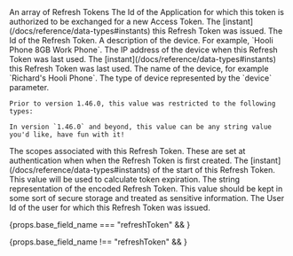 
<APIBlock>
  <APIField name="refreshTokens" type="Array" renderif={props.base_field_name !== 'refreshToken'}>
    An array of Refresh Tokens
  </APIField>
  <APIField name={ props.base_field_name + ".applicationId" } type="String">
    The Id of the Application for which this token is authorized to be exchanged for a new Access Token.
  </APIField>
  <APIField name={ props.base_field_name + ".insertInstant" } type="Long">
    The [instant](/docs/reference/data-types#instants) this Refresh Token was issued.
  </APIField>
  <APIField name={ props.base_field_name + ".id" } type="UUID">
    The Id of the Refresh Token.
  </APIField>
  <APIField name={ props.base_field_name + ".metaData.device.description" } type="String">
    A description of the device. For example, `Hooli Phone 8GB Work Phone`.
  </APIField>
  <APIField name={ props.base_field_name + ".metaData.device.lastAccessedAddress" } type="String">
    The IP address of the device when this Refresh Token was last used.
  </APIField>
  <APIField name={ props.base_field_name + ".metaData.device.lastAccessedInstant" } type="Long">
    The [instant](/docs/reference/data-types#instants) this Refresh Token was last used.
  </APIField>
  <APIField name={ props.base_field_name + ".metaData.device.name" } type="String">
    The name of the device, for example `Richard's Hooli Phone`.
  </APIField>
  <APIField name={ props.base_field_name + ".metaData.device.type" } type="String">
    The type of device represented by the `device` parameter.

    Prior to version 1.46.0, this value was restricted to the following types:

<DeviceTypeList />

    In version `1.46.0` and beyond, this value can be any string value you'd like, have fun with it!
  </APIField>
  <APIField name={ props.base_field_name + ".metaData.scopes" } type="Array<String>">
    The scopes associated with this Refresh Token. These are set at authentication when when the Refresh Token is first created.
  </APIField>
  <APIField name={ props.base_field_name + ".startInstant" } type="Long">
    The [instant](/docs/reference/data-types#instants) of the start of this Refresh Token. This value will be used to calculate token expiration.
  </APIField>
  <APIField name={ props.base_field_name + ".token" } type="String">
    The string representation of the encoded Refresh Token. This value should be kept in some sort of secure storage and treated as sensitive information.
  </APIField>
  <APIField name={ props.base_field_name + ".userId" } type="UUID">
    The User Id of the user for which this Refresh Token was issued.
  </APIField>
</APIBlock>
 
{props.base_field_name  === "refreshToken" && <JSON title="Example Response JSON For a Single Refresh Token" src="jwt/refresh-token-get-response.json" /> }

{props.base_field_name  !== "refreshToken" &&  <JSON title="Example Response JSON For All Refresh Tokens For a User" src="jwt/refresh-tokens-get-response.json" /> }
